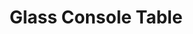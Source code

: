---
title: "Glass Console Table"
meta_title: "Glass Console Table craft"
description: "Craft de Glass Console Table"
rank: "s"
draft: false
name: "Glass Console Table"
recipe_img: "https://wiki.pokexgames.com/images/8/8e/Glass_Balcony.png"
level: 103
craft_time: 7200
result: 1
value_npc: 1
ingredients:
  - name: "Drawing Clipboards"
    quantity: 10
    item_img: "https://wiki.pokexgames.com/images/3/36/Drawing_Clipboard.png"
    value_npc: 1
  - name: "Ice Crystal"
    quantity: 3
    item_img: "https://wiki.pokexgames.com/images/c/ca/Ice_Crystal.png"
    value_npc: 1
  - name: "Elefish Fin"
    quantity: 4
    item_img: "https://wiki.pokexgames.com/images/1/1f/Elefish_Fin.png"
    value_npc: 1
  - name: "Corrupted Dragon Tooth"
    quantity: 5
    item_img: "https://wiki.pokexgames.com/images/5/52/Corrupted-Dragon-Tooth.gif"
    value_npc: 1
  - name: "Mole Hair"
    quantity: 3
    item_img: "https://wiki.pokexgames.com/images/f/f3/Mole_Hair.png"
    value_npc: 1
  - name: "White Hair"
    quantity: 3
    item_img: "https://wiki.pokexgames.com/images/f/f7/White_Hair.png"
    value_npc: 1
---